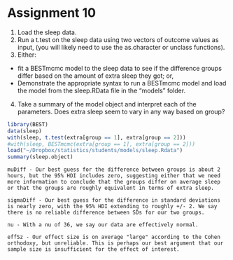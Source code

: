 Assignment 10
=====

1. Load the sleep data.
2. Run a t.test on the sleep data using two vectors of outcome values as input, (you will likely need to use the as.character or unclass functions).
3. Either:
  * fit a BESTmcmc model to the sleep data to see if the difference groups differ based on the amount of extra sleep they got; or,
  * Demonstrate the appropriate syntax to run a BESTmcmc model and load the model from the sleep.RData file in the "models" folder.
4. Take a summary of the model object and interpret each of the parameters. Does extra sleep seem to vary in any way based on group?

```r
library(BEST)
data(sleep)
with(sleep, t.test(extra[group == 1], extra[group == 2]))
#with(sleep, BESTmcmc(extra[group == 1], extra[group == 2]))
load("~/Dropbox/statistics/students/models/sleep.Rdata")
summary(sleep.object)
```

```
muDiff - Our best guess for the difference between groups is about 2 hours, but the 95% HDI includes zero, suggesting either that we need more information to conclude that the groups differ on average sleep or that the groups are roughly equivalent in terms of extra sleep.

sigmaDiff - Our best guess for the difference in standard deviations is nearly zero, with the 95% HDI extending to roughly +/- 2. We say there is no reliable difference between SDs for our two groups.

nu - With a nu of 36, we say our data are effectively normal.

effSz - Our effect size is on average "large" according to the Cohen orthodoxy, but unreliable. This is perhaps our best argument that our sample size is insufficient for the effect of interest.
```